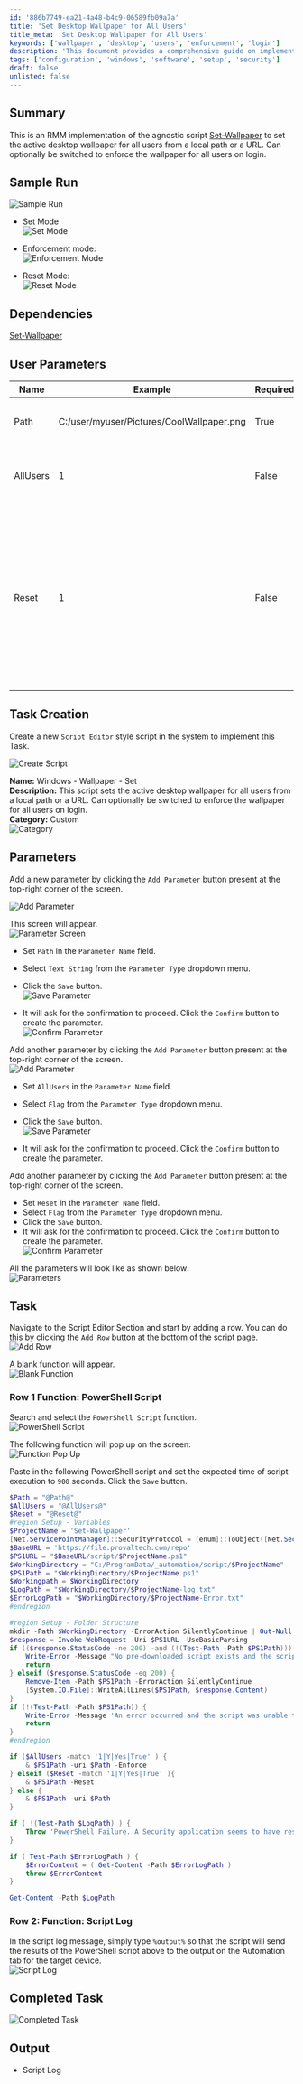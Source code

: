 ```yaml
---
id: '886b7749-ea21-4a48-b4c9-06589fb09a7a'
title: 'Set Desktop Wallpaper for All Users'
title_meta: 'Set Desktop Wallpaper for All Users'
keywords: ['wallpaper', 'desktop', 'users', 'enforcement', 'login']
description: 'This document provides a comprehensive guide on implementing a script to set the active desktop wallpaper for all users from a local path or a URL. It includes options for enforcing the wallpaper on login and resetting to previous wallpapers.'
tags: ['configuration', 'windows', 'software', 'setup', 'security']
draft: false
unlisted: false
---
```

## Summary

This is an RMM implementation of the agnostic script [Set-Wallpaper](https://proval.itglue.com/DOC-5078775-7562729) to set the active desktop wallpaper for all users from a local path or a URL. Can optionally be switched to enforce the wallpaper for all users on login.

## Sample Run

![Sample Run](../../../static/img/Windows---Wallpaper---Set/image_1.png)

- Set Mode  
  ![Set Mode](../../../static/img/Windows---Wallpaper---Set/image_2.png)

- Enforcement mode:  
  ![Enforcement Mode](../../../static/img/Windows---Wallpaper---Set/image_3.png)

- Reset Mode:  
  ![Reset Mode](../../../static/img/Windows---Wallpaper---Set/image_4.png)

## Dependencies

[Set-Wallpaper](https://proval.itglue.com/DOC-5078775-7562729)

## User Parameters

| Name      | Example                                          | Required | Description                                                                                                      |
|-----------|--------------------------------------------------|----------|------------------------------------------------------------------------------------------------------------------|
| Path      | C:/user/myuser/Pictures/CoolWallpaper.png       | True     | Either a path to a local image or URL.                                                                          |
| AllUsers  | 1                                                | False    | Select it to enforce the wallpaper for all users on login.                                                     |
| Reset     | 1                                                | False    | Select it to remove all enforcement and reset all users' wallpapers back to their previous one. If they do not have a previous wallpaper, the default Windows wallpaper will be used. |

## Task Creation

Create a new `Script Editor` style script in the system to implement this Task.

![Create Script](../../../static/img/Windows---Wallpaper---Set/image_5.png)

**Name:** Windows - Wallpaper - Set  
**Description:** This script sets the active desktop wallpaper for all users from a local path or a URL. Can optionally be switched to enforce the wallpaper for all users on login.  
**Category:** Custom  
![Category](../../../static/img/Windows---Wallpaper---Set/image_6.png)

## Parameters

Add a new parameter by clicking the `Add Parameter` button present at the top-right corner of the screen.

![Add Parameter](../../../static/img/Windows---Wallpaper---Set/image_7.png)

This screen will appear.  
![Parameter Screen](../../../static/img/Windows---Wallpaper---Set/image_8.png)

- Set `Path` in the `Parameter Name` field.
- Select `Text String` from the `Parameter Type` dropdown menu.
- Click the `Save` button.  
  ![Save Parameter](../../../static/img/Windows---Wallpaper---Set/image_9.png)

- It will ask for the confirmation to proceed. Click the `Confirm` button to create the parameter.  
  ![Confirm Parameter](../../../static/img/Windows---Wallpaper---Set/image_10.png)

Add another parameter by clicking the `Add Parameter` button present at the top-right corner of the screen.  
![Add Parameter](../../../static/img/Windows---Wallpaper---Set/image_11.png)

- Set `AllUsers` in the `Parameter Name` field.
- Select `Flag` from the `Parameter Type` dropdown menu.
- Click the `Save` button.  
  ![Save Parameter](../../../static/img/Windows---Wallpaper---Set/image_12.png)

- It will ask for the confirmation to proceed. Click the `Confirm` button to create the parameter.

Add another parameter by clicking the `Add Parameter` button present at the top-right corner of the screen.  

- Set `Reset` in the `Parameter Name` field.
- Select `Flag` from the `Parameter Type` dropdown menu.
- Click the `Save` button.
- It will ask for the confirmation to proceed. Click the `Confirm` button to create the parameter.  
  ![Confirm Parameter](../../../static/img/Windows---Wallpaper---Set/image_13.png)

All the parameters will look like as shown below:  
![Parameters](../../../static/img/Windows---Wallpaper---Set/image_14.png)

## Task

Navigate to the Script Editor Section and start by adding a row. You can do this by clicking the `Add Row` button at the bottom of the script page.  
![Add Row](../../../static/img/Windows---Wallpaper---Set/image_15.png)

A blank function will appear.  
![Blank Function](../../../static/img/Windows---Wallpaper---Set/image_16.png)

### Row 1 Function: PowerShell Script

Search and select the `PowerShell Script` function.  
![PowerShell Script](../../../static/img/Windows---Wallpaper---Set/image_17.png)

The following function will pop up on the screen:  
![Function Pop Up](../../../static/img/Windows---Wallpaper---Set/image_18.png)

Paste in the following PowerShell script and set the expected time of script execution to `900` seconds. Click the `Save` button.

```powershell
$Path = "@Path@"
$AllUsers = "@AllUsers@"
$Reset = "@Reset@"
#region Setup - Variables
$ProjectName = 'Set-Wallpaper'
[Net.ServicePointManager]::SecurityProtocol = [enum]::ToObject([Net.SecurityProtocolType], 3072)
$BaseURL = 'https://file.provaltech.com/repo'
$PS1URL = "$BaseURL/script/$ProjectName.ps1"
$WorkingDirectory = "C:/ProgramData/_automation/script/$ProjectName"
$PS1Path = "$WorkingDirectory/$ProjectName.ps1"
$Workingpath = $WorkingDirectory
$LogPath = "$WorkingDirectory/$ProjectName-log.txt"
$ErrorLogPath = "$WorkingDirectory/$ProjectName-Error.txt"
#endregion

#region Setup - Folder Structure
mkdir -Path $WorkingDirectory -ErrorAction SilentlyContinue | Out-Null
$response = Invoke-WebRequest -Uri $PS1URL -UseBasicParsing
if (($response.StatusCode -ne 200) -and (!(Test-Path -Path $PS1Path))) {
    Write-Error -Message "No pre-downloaded script exists and the script '$PS1URL' failed to download. Exiting."
    return
} elseif ($response.StatusCode -eq 200) {
    Remove-Item -Path $PS1Path -ErrorAction SilentlyContinue
    [System.IO.File]::WriteAllLines($PS1Path, $response.Content)
}
if (!(Test-Path -Path $PS1Path)) {
    Write-Error -Message 'An error occurred and the script was unable to be downloaded. Exiting.'
    return
}
#endregion

if ($AllUsers -match '1|Y|Yes|True' ) {
    & $PS1Path -uri $Path -Enforce
} elseif ($Reset -match '1|Y|Yes|True' ){
    & $PS1Path -Reset
} else {
    & $PS1Path -uri $Path
}

if ( !(Test-Path $LogPath) ) {
    Throw 'PowerShell Failure. A Security application seems to have restricted the execution of the PowerShell Script.'
}

if ( Test-Path $ErrorLogPath ) {
    $ErrorContent = ( Get-Content -Path $ErrorLogPath )
    throw $ErrorContent
}

Get-Content -Path $LogPath
```

### Row 2: Function: Script Log

In the script log message, simply type `%output%` so that the script will send the results of the PowerShell script above to the output on the Automation tab for the target device.  
![Script Log](../../../static/img/Windows---Wallpaper---Set/image_19.png)

## Completed Task

![Completed Task](../../../static/img/Windows---Wallpaper---Set/image_20.png)

## Output

- Script Log











